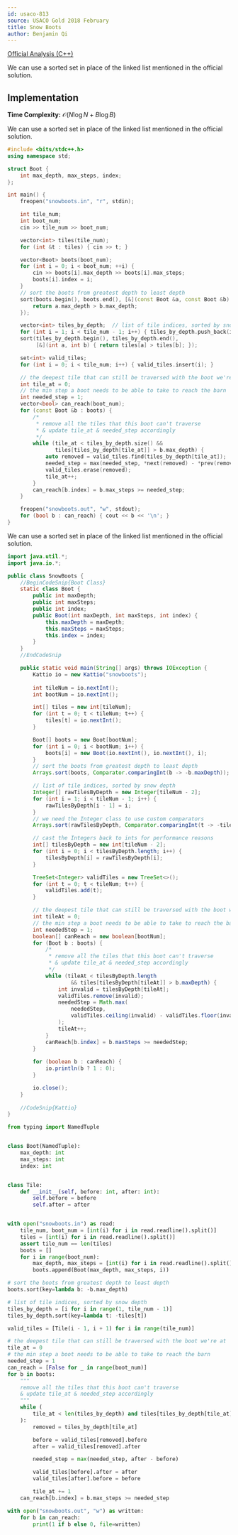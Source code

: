 ```yaml
---
id: usaco-813
source: USACO Gold 2018 February
title: Snow Boots
author: Benjamin Qi
---
```


[Official Analysis (C++)](http://www.usaco.org/current/data/sol_snowboots_gold_feb18.html)

We can use a sorted set in place of the linked list mentioned in the official
solution.

## Implementation

**Time Complexity:** $\mathcal{O}(N \log N + B \log B)$

<LanguageSection>
<CPPSection>

We can use a sorted set in place of the linked list mentioned in the official
solution.

```cpp
#include <bits/stdc++.h>
using namespace std;

struct Boot {
	int max_depth, max_steps, index;
};

int main() {
	freopen("snowboots.in", "r", stdin);

	int tile_num;
	int boot_num;
	cin >> tile_num >> boot_num;

	vector<int> tiles(tile_num);
	for (int &t : tiles) { cin >> t; }

	vector<Boot> boots(boot_num);
	for (int i = 0; i < boot_num; ++i) {
		cin >> boots[i].max_depth >> boots[i].max_steps;
		boots[i].index = i;
	}
	// sort the boots from greatest depth to least depth
	sort(boots.begin(), boots.end(), [&](const Boot &a, const Boot &b) {
		return a.max_depth > b.max_depth;
	});

	vector<int> tiles_by_depth;  // list of tile indices, sorted by snow depth
	for (int i = 1; i < tile_num - 1; i++) { tiles_by_depth.push_back(i); }
	sort(tiles_by_depth.begin(), tiles_by_depth.end(),
	     [&](int a, int b) { return tiles[a] > tiles[b]; });

	set<int> valid_tiles;
	for (int i = 0; i < tile_num; i++) { valid_tiles.insert(i); }

	// the deepest tile that can still be traversed with the boot we're at
	int tile_at = 0;
	// the min step a boot needs to be able to take to reach the barn
	int needed_step = 1;
	vector<bool> can_reach(boot_num);
	for (const Boot &b : boots) {
		/*
		 * remove all the tiles that this boot can't traverse
		 * & update tile_at & needed_step accordingly
		 */
		while (tile_at < tiles_by_depth.size() &&
		       tiles[tiles_by_depth[tile_at]] > b.max_depth) {
			auto removed = valid_tiles.find(tiles_by_depth[tile_at]);
			needed_step = max(needed_step, *next(removed) - *prev(removed));
			valid_tiles.erase(removed);
			tile_at++;
		}
		can_reach[b.index] = b.max_steps >= needed_step;
	}

	freopen("snowboots.out", "w", stdout);
	for (bool b : can_reach) { cout << b << '\n'; }
}
```

</CPPSection>
<JavaSection>

We can use a sorted set in place of the linked list mentioned in the official
solution.

```java
import java.util.*;
import java.io.*;

public class SnowBoots {
	//BeginCodeSnip{Boot Class}
	static class Boot {
		public int maxDepth;
		public int maxSteps;
		public int index;
		public Boot(int maxDepth, int maxSteps, int index) {
			this.maxDepth = maxDepth;
			this.maxSteps = maxSteps;
			this.index = index;
		}
	}
	//EndCodeSnip

	public static void main(String[] args) throws IOException {
		Kattio io = new Kattio("snowboots");
		
		int tileNum = io.nextInt();
		int bootNum = io.nextInt();

		int[] tiles = new int[tileNum];
		for (int t = 0; t < tileNum; t++) {
			tiles[t] = io.nextInt();
		}

		Boot[] boots = new Boot[bootNum];
		for (int i = 0; i < bootNum; i++) {
			boots[i] = new Boot(io.nextInt(), io.nextInt(), i);
		}
		// sort the boots from greatest depth to least depth
		Arrays.sort(boots, Comparator.comparingInt(b -> -b.maxDepth));

		// list of tile indices, sorted by snow depth
		Integer[] rawTilesByDepth = new Integer[tileNum - 2];
		for (int i = 1; i < tileNum - 1; i++) {
			rawTilesByDepth[i - 1] = i;
		}
		// we need the Integer class to use custom comparators
		Arrays.sort(rawTilesByDepth, Comparator.comparingInt(t -> -tiles[t]));

		// cast the Integers back to ints for performance reasons
		int[] tilesByDepth = new int[tileNum - 2];
		for (int i = 0; i < tilesByDepth.length; i++) {
			tilesByDepth[i] = rawTilesByDepth[i];
		}

		TreeSet<Integer> validTiles = new TreeSet<>();
		for (int t = 0; t < tileNum; t++) {
			validTiles.add(t);
		}

		// the deepest tile that can still be traversed with the boot we're at
		int tileAt = 0;
		// the min step a boot needs to be able to take to reach the barn
		int neededStep = 1;
		boolean[] canReach = new boolean[bootNum];
		for (Boot b : boots) {
			/*
			 * remove all the tiles that this boot can't traverse
			 * & update tile_at & needed_step accordingly
			 */
			while (tileAt < tilesByDepth.length
					&& tiles[tilesByDepth[tileAt]] > b.maxDepth) {
				int invalid = tilesByDepth[tileAt];
				validTiles.remove(invalid);
				neededStep = Math.max(
					neededStep,
					validTiles.ceiling(invalid) - validTiles.floor(invalid)
				);
				tileAt++;
			}
			canReach[b.index] = b.maxSteps >= neededStep;
		}
		
		for (boolean b : canReach) {
			io.println(b ? 1 : 0);
		}

		io.close();
	}
	
	//CodeSnip{Kattio}
}
```

</JavaSection>
<PySection>

```py
from typing import NamedTuple


class Boot(NamedTuple):
	max_depth: int
	max_steps: int
	index: int


class Tile:
	def __init__(self, before: int, after: int):
		self.before = before
		self.after = after


with open("snowboots.in") as read:
	tile_num, boot_num = [int(i) for i in read.readline().split()]
	tiles = [int(i) for i in read.readline().split()]
	assert tile_num == len(tiles)
	boots = []
	for i in range(boot_num):
		max_depth, max_steps = [int(i) for i in read.readline().split()]
		boots.append(Boot(max_depth, max_steps, i))

# sort the boots from greatest depth to least depth
boots.sort(key=lambda b: -b.max_depth)

# list of tile indices, sorted by snow depth
tiles_by_depth = [i for i in range(1, tile_num - 1)]
tiles_by_depth.sort(key=lambda t: -tiles[t])

valid_tiles = [Tile(i - 1, i + 1) for i in range(tile_num)]

# the deepest tile that can still be traversed with the boot we're at
tile_at = 0
# the min step a boot needs to be able to take to reach the barn
needed_step = 1
can_reach = [False for _ in range(boot_num)]
for b in boots:
	"""
	remove all the tiles that this boot can't traverse
	& update tile_at & needed_step accordingly
	"""
	while (
		tile_at < len(tiles_by_depth) and tiles[tiles_by_depth[tile_at]] > b.max_depth
	):
		removed = tiles_by_depth[tile_at]

		before = valid_tiles[removed].before
		after = valid_tiles[removed].after

		needed_step = max(needed_step, after - before)

		valid_tiles[before].after = after
		valid_tiles[after].before = before

		tile_at += 1
	can_reach[b.index] = b.max_steps >= needed_step

with open("snowboots.out", "w") as written:
	for b in can_reach:
		print(1 if b else 0, file=written)
```

</PySection>
</LanguageSection>
